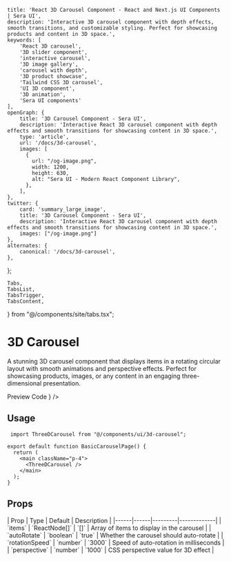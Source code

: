     title: 'React 3D Carousel Component - React and Next.js UI Components | Sera UI',
    description: 'Interactive 3D carousel component with depth effects, smooth transitions, and customizable styling. Perfect for showcasing products and content in 3D space.',
    keywords: [
        'React 3D carousel',
        '3D slider component',
        'interactive carousel',
        '3D image gallery',
        'carousel with depth',
        '3D product showcase',
        'Tailwind CSS 3D carousel',
        'UI 3D component',
        '3D animation',
        'Sera UI components'
    ],
    openGraph: {
        title: '3D Carousel Component - Sera UI',
        description: 'Interactive React 3D carousel component with depth effects and smooth transitions for showcasing content in 3D space.',
        type: 'article',
        url: '/docs/3d-carousel',
        images: [
          {
            url: "/og-image.png",
            width: 1200,
            height: 630,
            alt: "Sera UI - Modern React Component Library",
          },
        ],
    },
    twitter: {
        card: 'summary_large_image',
        title: '3D Carousel Component - Sera UI',
        description: 'Interactive React 3D carousel component with depth effects and smooth transitions for showcasing content in 3D space.',
        images: ["/og-image.png"]
    },
    alternates: {
        canonical: '/docs/3d-carousel',
    },
};

    Tabs,
    TabsList,
    TabsTrigger,
    TabsContent,
} from "@/components/site/tabs.tsx";



# 3D Carousel <AI dir="left"/>

A stunning 3D carousel component that displays items in a rotating circular layout with smooth animations and perspective effects. Perfect for showcasing products, images, or any content in an engaging three-dimensional presentation.

<Tabs defaultValue="preview" className="">
  <TabsList>
    <TabsTrigger value="preview">Preview</TabsTrigger>
    <TabsTrigger value="code">Code</TabsTrigger>
  </TabsList>
  <TabsContent value="preview">
    <ComponentRenderer component={<ThreeDCarousel />} />
  </TabsContent>
  <TabsContent value="code">
    <CodeBlock filePath="src/app/docs/3d-carousel/3d-carousel.tsx" />
  </TabsContent>
</Tabs>


## Usage

```tsx
 import ThreeDCarousel from "@/components/ui/3d-carousel";

export default function BasicCarouselPage() {
  return (
    <main className="p-4">
      <ThreeDCarousel />
    </main>
  );
}
```

## Props

<MdxTable>
| Prop | Type | Default | Description |
|------|------|---------|-------------|
| `items` | `ReactNode[]` | `[]` | Array of items to display in the carousel |
| `autoRotate` | `boolean` | `true` | Whether the carousel should auto-rotate |
| `rotationSpeed` | `number` | `3000` | Speed of auto-rotation in milliseconds |
| `perspective` | `number` | `1000` | CSS perspective value for 3D effect |
</MdxTable>
